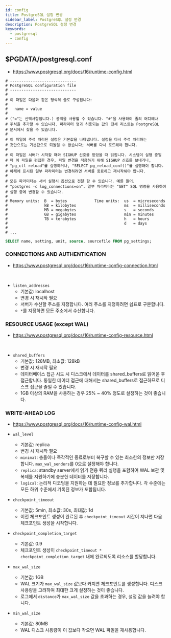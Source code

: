 ```yaml
---
id: config
title: PostgreSQL 설정 변경
sidebar_label: PostgreSQL 설정 변경
description: PostgreSQL 설정 변경
keywords:
  - postgresql
  - config
---
```


## $PGDATA/postgresql.conf

- https://www.postgresql.org/docs/16/runtime-config.html

```shell
# -----------------------------
# PostgreSQL configuration file
# -----------------------------
#
# 이 파일은 다음과 같은 형식의 줄로 구성됩니다:
#
#   name = value
#
# ("="는 선택사항입니다.) 공백을 사용할 수 있습니다. "#"을 사용하여 줄의 어디에나
# 주석을 추가할 수 있습니다. 파라미터 명과 허용되는 값의 전체 리스트는 PostgreSQL
# 문서에서 찾을 수 있습니다.
#
# 이 파일에 주석 처리된 설정은 기본값을 나타냅니다. 설정을 다시 주석 처리하는
# 것만으로는 기본값으로 되돌릴 수 없습니다; 서버를 다시 로드해야 합니다.
#
# 이 파일은 서버가 시작할 때와 SIGHUP 신호를 받았을 때 읽힙니다. 시스템이 실행 중일
# 때 이 파일을 편집한 경우, 파일 변경을 적용하기 위해 SIGHUP 신호를 보내거나,
# "pg_ctl reload"를 실행하거나, "SELECT pg_reload_conf()"를 실행해야 합니다.
# 아래에 표시된 일부 파라미터는 변경하려면 서버를 종료하고 재시작해야 합니다.
#
# 모든 파라미터는 서버 실행시 옵션으로 전달 할 수 있습니다. 예를 들어,
# "postgres -c log_connections=on". 일부 파라미터는 "SET" SQL 명령을 사용하여
# 실행 중에 변경할 수 있습니다.
#
# Memory units:  B  = bytes            Time units:  us  = microseconds
#                kB = kilobytes                     ms  = milliseconds
#                MB = megabytes                     s   = seconds
#                GB = gigabytes                     min = minutes
#                TB = terabytes                     h   = hours
#                                                   d   = days
#
# ...
```

```sql
SELECT name, setting, unit, source, sourcefile FROM pg_settings;
```

### CONNECTIONS AND AUTHENTICATION

- https://www.postgresql.org/docs/16/runtime-config-connection.html

<br />

- `listen_addresses`
  - 기본값: localhost
  - 변경 시 재시작 필요
  - 서버가 수신할 주소를 지정합니다. 여러 주소를 지정하려면 쉼표로 구분합니다.
  - `*`를 지정하면 모든 주소에서 수신합니다.

### RESOURCE USAGE (except WAL)

- https://www.postgresql.org/docs/16/runtime-config-resource.html

<br />

- `shared_buffers`
  - 기본값: 128MB, 최소값: 128kB
  - 변경 시 재시작 필요
  - 데이터베이스 접근 시도 시 디스크에서 데이터를 shared_buffers로 읽어온 후 접근합니다. 동일한 데이터 접근에 대해서는 shared_buffers로 접근하므로 디스크 접근을 줄일 수 있습니다.
  - 1GB 이상의 RAM을 사용하는 경우 25% ~ 40% 정도로 설정하는 것이 좋습니다.

### WRITE-AHEAD LOG

- https://www.postgresql.org/docs/16/runtime-config-wal.html

- `wal_level`
  - 기본값: replica
  - 변경 시 재시작 필요
  - `minimal`: 충돌이나 즉각적인 종료로부터 복구할 수 있는 최소한의 정보만 저장합니다. `max_wal_senders`를 0으로 설정해야 합니다.
  - `replica`: standby server에서 읽기 전용 쿼리 실행을 포함하여 WAL 보관 및 복제를 지원하기에 충분한 데이터를 저장합니다.
  - `logical`: 논리적 디코딩을 지원하는 데 필요한 정보를 추가합니다. 각 수준에는 모든 하위 수준에서 기록된 정보가 포함됩니다.
- `checkpoint_timeout`
  - 기본값: 5min, 최소값: 30s, 최대값: 1d
  - 이전 체크포인트 생성이 완료된 후 `checkpoint_timeout` 시간이 지나면 다음 체크포인트 생성을 시작합니다.
- `checkpoint_completion_target`
  - 기본값: 0.9
  - 체크포인트 생성이 `checkpoint_timeout * checkpoint_completion_target` 내에 완료되도록 리소스를 할당합니다.
- `max_wal_size`
  - 기본값: 1GB
  - WAL 크기가 `max_wal_size` 값보다 커지면 체크포인트를 생성합니다. 디스크 사용량을 고려하여 최대한 크게 설정하는 것이 좋습니다.
  - 로그에서 `distance`가 `max_wal_size` 값을 초과하는 경우, 설정 값을 늘려야 합니다.
- `min_wal_size`
  - 기본값: 80MB
  - WAL 디스크 사용량이 이 값보다 작으면 WAL 파일을 재사용합니다.
